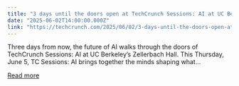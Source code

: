 ```yaml
---
title: "3 days until the doors open at TechCrunch Sessions: AI at UC Berkeley"
date: "2025-06-02T14:00:00.000Z"
link: "https://techcrunch.com/2025/06/02/3-days-until-the-doors-open-at-techcrunch-sessions-ai-in-berkeley/"
---
```


Three days from now, the future of AI walks through the doors of TechCrunch Sessions: AI at UC Berkeley’s Zellerbach Hall. This Thursday, June 5, TC Sessions: AI brings together the minds shaping what...

[Read more](https://techcrunch.com/2025/06/02/3-days-until-the-doors-open-at-techcrunch-sessions-ai-in-berkeley/)
